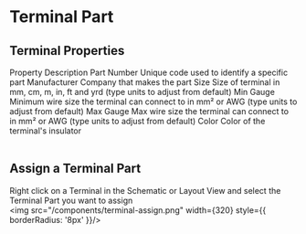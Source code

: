 
# Terminal Part

## Terminal Properties
<Table>
  <thead>
    <Table.Tr>
      <Table.Th>Property</Table.Th>
      <Table.Th>Description</Table.Th>
    </Table.Tr>
  </thead>
  <tbody>
    <Table.Tr>
      <Table.Td>Part Number</Table.Td>
      <Table.Td>Unique code used to identify a specific part</Table.Td>
    </Table.Tr>
    <Table.Tr>
      <Table.Td>Manufacturer</Table.Td>
      <Table.Td>Company that makes the part</Table.Td>
    </Table.Tr>
    <Table.Tr>
      <Table.Td>Size</Table.Td>
      <Table.Td>Size of terminal in mm, cm, m, in, ft and yrd (type units to adjust from default) </Table.Td>
    </Table.Tr>
    <Table.Tr>
      <Table.Td>Min Gauge</Table.Td>
      <Table.Td>Minimum wire size the terminal can connect to in mm² or AWG (type units to adjust from default)</Table.Td>
    </Table.Tr>
    <Table.Tr>
      <Table.Td>Max Gauge</Table.Td>
      <Table.Td>Max wire size the terminal can connect to in mm² or AWG (type units to adjust from default)</Table.Td>
    </Table.Tr>
    <Table.Tr>
      <Table.Td>Color</Table.Td>
      <Table.Td>Color of the terminal's insulator</Table.Td>
    </Table.Tr>
  </tbody>
</Table>

## Assign a Terminal Part
Right click on a Terminal in the Schematic or Layout View and select the Terminal Part you want to assign
<br />
<img src="/components/terminal-assign.png" width={320} style={{ borderRadius: '8px' }}/>